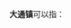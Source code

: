 '''大通镇'''可以指：
{{PRC admin/disambig|34/07/11/101/000|34/11/81/103/000|51/13/04/109/000}}
{{disambig|cat=三字中国镇名消歧义}}